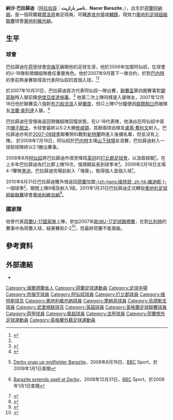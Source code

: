 {{noteTA|G1=EPL
|T=zh-hans:纳赛尔·巴拉齐特;zh-cn:纳赛尔·巴拉齐特;zh-hk:納沙·巴拉薛迪;zh-tw:納賽爾·巴拉齊特;
|1=zh-hans:巴拉齐特;zh-cn:巴拉齐特;zh-hk:巴拉薛迪;zh-tw:巴拉齊特;
|2=zh-hans:纳赛尔;zh-cn:纳赛尔;zh-hk:納沙;zh-tw:納賽爾;
|3=zh-hans:巴内特;zh-cn:巴内特;zh-hk:班列特;zh-tw:巴內特;
|4=zh-hans:德比郡;zh-cn:德比郡;zh-hk:打比郡;
}}
{{Infobox Football biography
|          playername = 巴拉薛迪<br />''Nacer Barazite''
|               image = [[File:NacerBarazite.jpg|200px]]
|            fullname = Nacer Barazite
|         dateofbirth = {{birth date and age|1990|5|27}}
|         cityofbirth = [[阿納姆|阿納姆]]
|      countryofbirth = {{NED}}
|              height = {{height|m=1.86}}
|            position = [[前鋒_(足球)|前鋒]]、[[中場|進攻中場]]
|         currentclub = [[奧地利維也納足球俱樂部|奧地利維也納]]
|          clubnumber = 39
|          youthyears = <br>2006-07
|          youthclubs = [[NEC奈梅亨|奈梅亨]]<br>[[阿仙奴|阿仙奴]]
|               years = 2007-11 <br />2008-09 <br />2010-11 <br />2011-
|               clubs = [[阿仙奴|阿仙奴]]<br />→ [[德比郡足球俱乐部|打比郡]]<br />→ [[維迪斯|維迪斯]]<br />[[奧地利維也納足球俱樂部|奧地利維也納]]
|         caps(goals) = {{0}}0 (0)<br />30 (1)<br />{{0}}7 (0) <br />{{0}}0 (0)
|       nationalyears = 2006-07<br>2007-09<br>2009-10<br>2010-
|        nationalteam = 荷蘭U17 <br>荷蘭U19 <br>荷蘭U20 <br>[[荷蘭21歲以下國家足球隊|荷蘭U21]]
| nationalcaps(goals) = {{0}}8 (3)<br>10 (3)<br>{{0}}1 (0)<br>{{0}}5 (0)
|            pcupdate = 2011年2月2日 (三) 13:29 (UTC)
|            ntupdate = 2011年2月2日 (三) 13:29 (UTC)
}}
{{中文譯名 
| english     = Nacer '''Barazite'''
| putonghua   = 巴拉齐特
| taiwan      = 巴拉齊特
| cantonese   = 巴拉薛迪
|}}
'''納沙·巴拉薛迪'''（[[阿拉伯語|阿拉伯語]]：'''ناصر بارازيت'''，'''Nacer Barazite'''，{{bd|1990年|5月27日|catidx=Barazite, Nacer}}），出生於[[荷蘭|荷蘭]][[阿納姆|阿納姆]]，是一個荷蘭籍[[摩洛哥|摩洛哥]]裔足球員，司職[[中場|進攻中場]]或[[輔鋒|輔鋒]]，現效力[[奧地利足球超級聯賽|奧地利足球超級聯賽]]球會[[奧地利維也納足球俱樂部|奧地利維也納]]。

==生平==
===球會===
巴拉薛迪在[[荷甲|荷甲]]球會[[NEC奈梅亨|奈梅亨]]展開他的足球生涯，他於2006年加盟阿仙奴，在球會的U-18隊和預備組隊擔任重要角色。他於2007年9月簽下一隊合約，於對[[巴尼特足球俱乐部|巴内特]]的季前熱身賽取得其代表阿仙奴的首個入球。<ref name="afc_profile">{{cite web | url=http://www.arsenal.com/player.asp?plid=65600&clid=4436 | title=Nacer Barazite | work=Arsenal.com | accessdate=2008-07-23 | archive-date=2007-11-13 | archive-url=https://web.archive.org/web/20071113064011/http://www.arsenal.com/player.asp?plid=65600&clid=4436 | dead-url=no }}</ref><ref name="afc_profile"/>

於2007年10月31日，巴拉薛迪首次代表阿仙奴一隊出賽，[[英格蘭聯賽盃|聯賽盃]]第四圈賽事對[[錫菲聯|錫菲聯]]時入替前鋒[[伊度亞度達施華|伊度亞度達施華]]。<ref>{{cite web | url=http://news.bbc.co.uk/sport1/hi/football/league_cup/7065196.stm | title=Sheffield United 0-3 Arsenal | work=BBC Sport | accessdate=2008-07-23 | archive-date=2009-03-12 | archive-url=https://swap.stanford.edu/20090312234408/http://news.bbc.co.uk/sport1/hi/football/league_cup/7065196.stm | dead-url=no }}</ref> 他第二次上陣同樣是入替隊友，2007年12月18日他於聯賽盃八強對[[布力般流浪|布力般流浪]]入替[[麥克·蘭度|蘭度]]，但只上陣17分鐘便因[[肩膀|肩膀]][[脫臼|脫臼]]而被隊友[[法蘭·美列達|法蘭·美列達]]入替。<ref>{{cite web | url=http://news.bbc.co.uk/sport1/hi/football/league_cup/7145781.stm | title=Blackburn 2-3 Arsenal (aet) | work=BBC Sport | accessdate=2008-07-23 | archive-date=2010-07-21 | archive-url=https://web.archive.org/web/20100721195910/http://news.bbc.co.uk/sport1/hi/football/league_cup/7145781.stm | dead-url=no }}</ref>

巴拉薛迪在受傷後返回預備組隊回復狀態，在U-18代表隊，他演出在阿仙奴中首次[[帽子戲法|帽子戲法]]，令球會最終以5:2大勝[[修咸頓足球會|修咸頓]]，其餘兩球由隊友[[盧基·費利文|盧基·費利文]]射入。巴拉薛迪亦有於[[2007年至2008年英格蘭超級聯賽|2007-08球季]]聯賽煞科戰對[[新特蘭足球會|新特蘭]]時進入後備名單，但並沒有上陣。
於2008年7月19日，阿仙奴於[[巴尼特足球俱乐部|巴内特]]主場[[山下球場|山下球場]]友谊賽，巴拉薛迪射入一球助球隊終以2:1勝出賽事。

2008年8月[[阿仙奴|阿仙奴]]將巴拉薛迪外借至降班[[英冠|英冠]]的[[打比郡足球會|打比郡足球會]]，以汲取經驗<small><ref>{{en}} [http://news.bbc.co.uk/sport2/hi/football/teams/d/derby_county/7569724.stm Derby snap up midfielder Barazite]，2008年8月19日，[[BBC|BBC]] Sport，於2009年1月1日查閱</ref></small>。在上半年巴拉薛迪為打比郡上陣19次，借用期延長到球季末<small><ref>{{en}} [http://news.bbc.co.uk/sport2/hi/football/teams/d/derby_county/7806339.stm Barazite extends spell at Derby]，2008年12月31日，[[BBC|BBC]] Sport，於2009年1月1日查閱</ref></small>。2009年2月18日主場4-1擊敗[[黑池足球會|黑池]]，巴拉薛迪完場前射入「埋齋」，取得個人首個入球<small><ref>{{cite news |language=en |url=http://news.bbc.co.uk/sport2/hi/football/eng_div_1/7883527.stm |title=Derby 4-1 Blackpool |publisher=[[BBC|BBC]] Sport |date=2009-02-18 |accessdate=2009-05-04 |archive-date=2010-07-21 |archive-url=https://web.archive.org/web/20100721195910/http://news.bbc.co.uk/sport2/hi/football/eng_div_1/7883527.stm |dead-url=no }}</ref></small>。 

2010年8月31日巴拉薛迪獲外借返回[[荷蘭|荷蘭]]加盟[[維迪斯|-{zh-hans:维特瑟; zh-hk:維迪斯;}-]]一個球季<small><ref>{{cite news |language=en |url=http://www.arsenal.com/news/news-archive/nacer-barazite-joins-vitesse-arnhem-on-loan |title=Nacer Barazite joins Vitesse Arnhem on loan |publisher=''arsenal.com'' |date=2010-08-31 |accessdate=2010-09-01 |deadurl=yes |archiveurl=https://web.archive.org/web/20100721195910/http://www.arsenal.com/news/news-archive/nacer-barazite-joins-vitesse-arnhem-on-loan |archivedate=2010-07-21 }}</ref></small>，期間上陣9場及射入1球。2011年1月31日巴拉薛迪正式轉投[[奧地利足球超級聯賽|奧地利足球超級聯賽]]球會[[奧地利維也納足球俱樂部|奧地利維也納]]<ref>{{cite news |language=en |url=http://www.arsenal.com/news/reserves-news/barazite-joins-austria-vienna-permanently |title=Barazite to Austria Vienna on permanent deal |publisher=[[阿森纳足球俱乐部|''arsenal.com'']] |date=2011-01-31 |accessdate=2011-02-02 |deadurl=yes |archiveurl=https://web.archive.org/web/20100721195910/http://www.arsenal.com/news/reserves-news/barazite-joins-austria-vienna-permanently |archivedate=2010-07-21 }}</ref>。

===國家隊===
他曾代表[[荷蘭17歲以下國家足球隊|荷蘭U-17國家隊]]上陣，參加2007年[[歐洲U-17足球錦標賽|歐洲U-17足球錦標賽]]，在對[[比利時國家足球隊|比利時]]的賽事中為荷蘭入球，結果賽和2-2<ref>{{cite web | url=http://www.uefa.com/competitions/under17/history/season=2007/round=2248/match=300748/index.html | title=High drama for Low Countries | work=uefa.com }}</ref>，但最終荷蘭不能晉級。

==參考資料==
{{reflist}}

== 外部連結 ==
* {{soccerbase|id=47647|name=納沙·巴拉薛迪}}

{{DEFAULTSORT:Barazite, Nacer}}
[[Category:海爾德蘭省人|Category:海爾德蘭省人]]
[[Category:荷蘭足球運動員|Category:荷蘭足球運動員]]
[[Category:足球中場|Category:足球中場]]
[[Category:奈梅亨球員|Category:奈梅亨球員]]
[[Category:阿仙奴球員|Category:阿仙奴球員]]
[[Category:打比郡球員|Category:打比郡球員]]
[[Category:维特斯球员|Category:维特斯球员]]
[[Category:奧地利維也納球員|Category:奧地利維也納球員]]
[[Category:摩納哥球員|Category:摩納哥球員]]
[[Category:烏德勒支球員|Category:烏德勒支球員]]
[[Category:武里喃联球员|Category:武里喃联球员]]
[[Category:英超球員|Category:英超球員]]
[[Category:英格蘭足球聯賽球員|Category:英格蘭足球聯賽球員]]
[[Category:荷甲球員|Category:荷甲球員]]
[[Category:奧超球員|Category:奧超球員]]
[[Category:法甲球員|Category:法甲球員]]
[[Category:荷蘭旅外足球運動員|Category:荷蘭旅外足球運動員]]
[[Category:英格蘭外籍足球運動員|Category:英格蘭外籍足球運動員]]